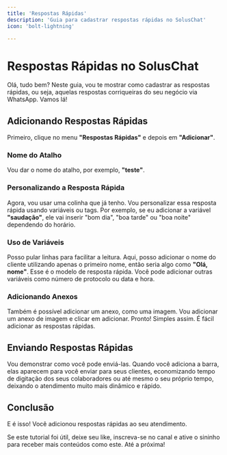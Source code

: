 ```yaml
---
title: 'Respostas Rápidas'
description: 'Guia para cadastrar respostas rápidas no SolusChat'
icon: 'bolt-lightning'

---
```


# Respostas Rápidas no SolusChat

Olá, tudo bem? Neste guia, vou te mostrar como cadastrar as respostas rápidas, ou seja, aquelas respostas corriqueiras do seu negócio via WhatsApp. Vamos lá!

## Adicionando Respostas Rápidas

Primeiro, clique no menu **"Respostas Rápidas"** e depois em **"Adicionar"**. 

### Nome do Atalho

Vou dar o nome do atalho, por exemplo, **"teste"**. 

### Personalizando a Resposta Rápida

Agora, vou usar uma colinha que já tenho. Vou personalizar essa resposta rápida usando variáveis ou tags. Por exemplo, se eu adicionar a variável **"saudação"**, ele vai inserir "bom dia", "boa tarde" ou "boa noite" dependendo do horário.

### Uso de Variáveis

Posso pular linhas para facilitar a leitura. Aqui, posso adicionar o nome do cliente utilizando apenas o primeiro nome, então seria algo como **"Olá, nome"**. Esse é o modelo de resposta rápida. Você pode adicionar outras variáveis como número de protocolo ou data e hora.

### Adicionando Anexos

Também é possível adicionar um anexo, como uma imagem. Vou adicionar um anexo de imagem e clicar em adicionar. Pronto! Simples assim. É fácil adicionar as respostas rápidas.

## Enviando Respostas Rápidas

Vou demonstrar como você pode enviá-las. Quando você adiciona a barra, elas aparecem para você enviar para seus clientes, economizando tempo de digitação dos seus colaboradores ou até mesmo o seu próprio tempo, deixando o atendimento muito mais dinâmico e rápido.

## Conclusão

E é isso! Você adicionou respostas rápidas ao seu atendimento.

Se este tutorial foi útil, deixe seu like, inscreva-se no canal e ative o sininho para receber mais conteúdos como este. Até a próxima!
